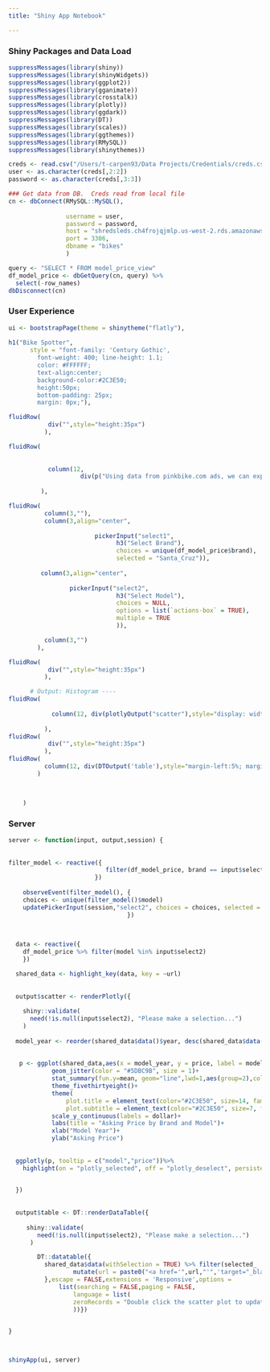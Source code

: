 ```yaml
---
title: "Shiny App Notebook"

---
```

### Shiny Packages and Data Load
```r
suppressMessages(library(shiny))
suppressMessages(library(shinyWidgets))
suppressMessages(library(ggplot2))
suppressMessages(library(gganimate))
suppressMessages(library(crosstalk))
suppressMessages(library(plotly))
suppressMessages(library(ggdark))
suppressMessages(library(DT))
suppressMessages(library(scales))
suppressMessages(library(ggthemes))
suppressMessages(library(RMySQL))
suppressMessages(library(shinythemes))

creds <- read.csv("/Users/t-carpen93/Data Projects/Credentials/creds.csv")
user <- as.character(creds[,2:2])
password <- as.character(creds[,3:3])

### Get data from DB.  Creds read from local file
cn <- dbConnect(RMySQL::MySQL(), 
          
                username = user, 
                password = password, 
                host = "shredsleds.ch4frojqjmlp.us-west-2.rds.amazonaws.com", 
                port = 3306,
                dbname = "bikes"
                )

query <- "SELECT * FROM model_price_view"
df_model_price <- dbGetQuery(cn, query) %>% 
  select(-row_names)
dbDisconnect(cn)
```


### User Experience
```r
ui <- bootstrapPage(theme = shinytheme("flatly"),
                  
h1("Bike Spotter", 
      style = "font-family: 'Century Gothic',
        font-weight: 400; line-height: 1.1; 
        color: #FFFFFF;
        text-align:center;
        background-color:#2C3E50;
        height:50px;
        bottom-padding: 25px;
        margin: 0px;"),

fluidRow( 
           div("",style="height:35px")
          ),

fluidRow( 
         
           
           column(12,
                    div(p("Using data from pinkbike.com ads, we can explore how different bike models are priced and how asking-prices change over time.  This tool can help you quickly spot potential deals where bikes are priced below average.  Dataset does not include every ad on pinkbike, only the most popular models are captured"),style="display: width:100%; align = center; margin-left:22%;margin-right:22%")),
           
         ),

fluidRow( 
          column(3,""),
          column(3,align="center",
                 
                        pickerInput("select1", 
                              h3("Select Brand"), 
                              choices = unique(df_model_price$brand),
                              selected = "Santa_Cruz")),
        
         column(3,align="center",
           
                 pickerInput("select2", 
                              h3("Select Model"),
                              choices = NULL,
                              options = list(`actions-box` = TRUE),
                              multiple = TRUE
                              )),

          column(3,"")
        ),

fluidRow( 
           div("",style="height:35px")
          ),

      # Output: Histogram ----
fluidRow( 
           
            column(12, div(plotlyOutput("scatter"),style="display: width:100%; align = center; margin-left:7%; margin-right:7%"))
         
          ),
fluidRow( 
           div("",style="height:35px")
          ),
fluidRow(
          column(12, div(DTOutput('table'),style="margin-left:5%; margin-right:5%")),
        )
      


    )


```

### Server 
```r
server <- function(input, output,session) {
  
  
filter_model <- reactive({
                           filter(df_model_price, brand == input$select1)
                        })
   
    observeEvent(filter_model(), {
    choices <- unique(filter_model()$model)
    updatePickerInput(session,"select2", choices = choices, selected = choices) 
                                 })

  
  
  data <- reactive({
    df_model_price %>% filter(model %in% input$select2)
    })

  shared_data <- highlight_key(data, key = ~url)
 
 
  output$scatter <- renderPlotly({
    
    shiny::validate(
      need(!is.null(input$select2), "Please make a selection...")
    )
    
  model_year <- reorder(shared_data$data()$year, desc(shared_data$data()$year))
    
  
   p <- ggplot(shared_data,aes(x = model_year, y = price, label = model)) + 
            geom_jitter(color = "#5DBC9B", size = 1)+
            stat_summary(fun.y=mean, geom="line",lwd=1,aes(group=2),color = "#2C3E50")+
            theme_fivethirtyeight()+
            theme(
                plot.title = element_text(color="#2C3E50", size=14, family="Lato"),
                plot.subtitle = element_text(color="#2C3E50", size=7, family="Lato"))+
            scale_y_continuous(labels = dollar)+
            labs(title = "Asking Price by Brand and Model")+
            xlab("Model Year")+
            ylab("Asking Price") 
   
   
  ggplotly(p, tooltip = c("model","price"))%>% 
    highlight(on = "plotly_selected", off = "plotly_deselect", persistent = FALSE) 
   

  })
  
  
  output$table <- DT::renderDataTable({
    
     shiny::validate(
        need(!is.null(input$select2), "Please make a selection...")
      )

        DT::datatable({
          shared_data$data(withSelection = TRUE) %>% filter(selected_ | is.na(selected_)) %>% 
                  mutate(url = paste0("<a href='",url,"'",'target="_blank"',">",url,"</a>"))
          },escape = FALSE,extensions = 'Responsive',options = 
              list(searching = FALSE,paging = FALSE,
                  language = list(
                  zeroRecords = "Double click the scatter plot to update the table with your new selection")              
                  ))})
   

}




```

```r
shinyApp(ui, server)
```